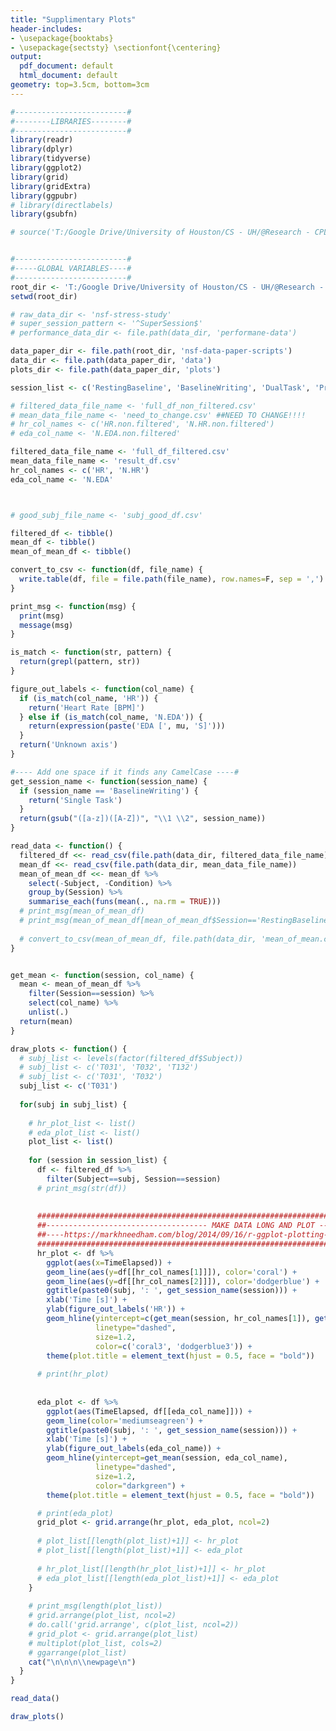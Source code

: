 ```yaml
---
title: "Supplimentary Plots"
header-includes:
- \usepackage{booktabs}
- \usepackage{sectsty} \sectionfont{\centering}
output:
  pdf_document: default
  html_document: default
geometry: top=3.5cm, bottom=3cm
---
```



```r

#-------------------------#
#--------LIBRARIES--------#
#-------------------------#
library(readr)
library(dplyr)
library(tidyverse)
library(ggplot2)
library(grid)
library(gridExtra)
library(ggpubr)
# library(directlabels)
library(gsubfn)

# source('T:/Google Drive/University of Houston/CS - UH/@Research - CPL/@Projects/NsfStressDataCuration/nsf-data-paper-scripts/@multiplot.R')


#-------------------------#
#-----GLOBAL VARIABLES----#
#-------------------------#
root_dir <- 'T:/Google Drive/University of Houston/CS - UH/@Research - CPL/@Projects/NsfStressDataCuration'
setwd(root_dir)

# raw_data_dir <- 'nsf-stress-study'
# super_session_pattern <- '^SuperSession$' 
# performance_data_dir <- file.path(data_dir, 'performane-data')

data_paper_dir <- file.path(root_dir, 'nsf-data-paper-scripts')
data_dir <- file.path(data_paper_dir, 'data')
plots_dir <- file.path(data_paper_dir, 'plots')

session_list <- c('RestingBaseline', 'BaselineWriting', 'DualTask', 'Presentation', 'StressCondition')

# filtered_data_file_name <- 'full_df_non_filtered.csv'
# mean_data_file_name <- 'need_to_change.csv' ##NEED TO CHANGE!!!!
# hr_col_names <- c('HR.non.filtered', 'N.HR.non.filtered')
# eda_col_name <- 'N.EDA.non.filtered'

filtered_data_file_name <- 'full_df_filtered.csv'
mean_data_file_name <- 'result_df.csv'
hr_col_names <- c('HR', 'N.HR')
eda_col_name <- 'N.EDA'



# good_subj_file_name <- 'subj_good_df.csv'

filtered_df <- tibble()
mean_df <- tibble()
mean_of_mean_df <- tibble()
``` 


```r
convert_to_csv <- function(df, file_name) {
  write.table(df, file = file.path(file_name), row.names=F, sep = ',')
}

print_msg <- function(msg) {
  print(msg)
  message(msg)
}

is_match <- function(str, pattern) { 
  return(grepl(pattern, str)) 
}

figure_out_labels <- function(col_name) { 
  if (is_match(col_name, 'HR')) { 
    return('Heart Rate [BPM]') 
  } else if (is_match(col_name, 'N.EDA')) { 
    return(expression(paste('EDA [', mu, 'S]'))) 
  } 
  return('Unknown axis')
}

#---- Add one space if it finds any CamelCase ----#
get_session_name <- function(session_name) {
  if (session_name == 'BaselineWriting') {
    return('Single Task')
  }
  return(gsub("([a-z])([A-Z])", "\\1 \\2", session_name))
}

read_data <- function() {
  filtered_df <<- read_csv(file.path(data_dir, filtered_data_file_name))
  mean_df <<- read_csv(file.path(data_dir, mean_data_file_name))
  mean_of_mean_df <<- mean_df %>% 
    select(-Subject, -Condition) %>% 
    group_by(Session) %>% 
    summarise_each(funs(mean(., na.rm = TRUE)))
  # print_msg(mean_of_mean_df)
  # print_msg(mean_of_mean_df[mean_of_mean_df$Session=='RestingBaseline', 'PP'])
  
  # convert_to_csv(mean_of_mean_df, file.path(data_dir, 'mean_of_mean.csv'))
}


get_mean <- function(session, col_name) {
  mean <- mean_of_mean_df %>%
    filter(Session==session) %>%
    select(col_name) %>% 
    unlist(.)
  return(mean)
}

draw_plots <- function() {
  # subj_list <- levels(factor(filtered_df$Subject))
  # subj_list <- c('T031', 'T032', 'T132')
  # subj_list <- c('T031', 'T032')
  subj_list <- c('T031')
  
  for(subj in subj_list) {
    
    # hr_plot_list <- list()
    # eda_plot_list <- list()
    plot_list <- list()
    
    for (session in session_list) {
      df <- filtered_df %>% 
        filter(Subject==subj, Session==session)
      # print_msg(str(df))
      
      
      ##########################################################################################################
      ##------------------------------------ MAKE DATA LONG AND PLOT -----------------------------------------##
      ##----https://markhneedham.com/blog/2014/09/16/r-ggplot-plotting-multiple-variables-on-a-line-chart/----##
      ##########################################################################################################
      hr_plot <- df %>%
        ggplot(aes(x=TimeElapsed)) +
        geom_line(aes(y=df[[hr_col_names[1]]]), color='coral') +
        geom_line(aes(y=df[[hr_col_names[2]]]), color='dodgerblue') +
        ggtitle(paste0(subj, ': ', get_session_name(session))) +
        xlab('Time [s]') +
        ylab(figure_out_labels('HR')) +
        geom_hline(yintercept=c(get_mean(session, hr_col_names[1]), get_mean(session, hr_col_names[2])), 
                   linetype="dashed", 
                   size=1.2,
                   color=c('coral3', 'dodgerblue3')) +
        theme(plot.title = element_text(hjust = 0.5, face = "bold"))
      
      # print(hr_plot)
      
      
      eda_plot <- df %>%
        ggplot(aes(TimeElapsed, df[[eda_col_name]])) +
        geom_line(color='mediumseagreen') +
        ggtitle(paste0(subj, ': ', get_session_name(session))) +
        xlab('Time [s]') +
        ylab(figure_out_labels(eda_col_name)) +
        geom_hline(yintercept=get_mean(session, eda_col_name), 
                   linetype="dashed", 
                   size=1.2,
                   color="darkgreen") +
        theme(plot.title = element_text(hjust = 0.5, face = "bold"))

      # print(eda_plot)
      grid_plot <- grid.arrange(hr_plot, eda_plot, ncol=2)
      
      # plot_list[[length(plot_list)+1]] <- hr_plot
      # plot_list[[length(plot_list)+1]] <- eda_plot
      
      # hr_plot_list[[length(hr_plot_list)+1]] <- hr_plot
      # eda_plot_list[[length(eda_plot_list)+1]] <- eda_plot
    }
    
    # print_msg(length(plot_list))
    # grid.arrange(plot_list, ncol=2)
    # do.call('grid.arrange', c(plot_list, ncol=2))
    # grid_plot <- grid.arrange(plot_list)
    # multiplot(plot_list, cols=2)
    # ggarrange(plot_list)
    cat("\n\n\n\\newpage\n")
  }
}
```

<!-- READ DATA GLOBLALLY -->
```r
read_data()
```

\newpage
<!-- DRAW PLOTS -->
```r
draw_plots()
```

